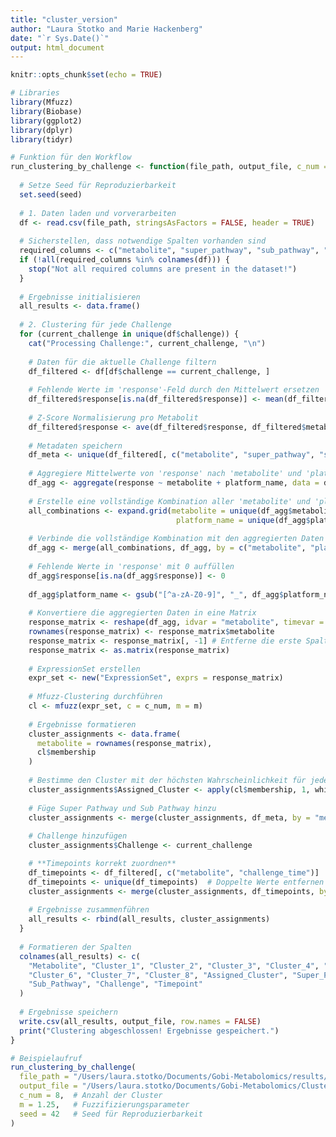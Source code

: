 ```yaml
---
title: "cluster_version"
author: "Laura Stotko and Marie Hackenberg"
date: "`r Sys.Date()`"
output: html_document
---
```


```r
knitr::opts_chunk$set(echo = TRUE)
```
```r
# Libraries
library(Mfuzz)
library(Biobase)
library(ggplot2)
library(dplyr)
library(tidyr)

# Funktion für den Workflow
run_clustering_by_challenge <- function(file_path, output_file, c_num = 8, m = 1.25, seed = 123) {
  
  # Setze Seed für Reproduzierbarkeit
  set.seed(seed)
  
  # 1. Daten laden und vorverarbeiten
  df <- read.csv(file_path, stringsAsFactors = FALSE, header = TRUE)
  
  # Sicherstellen, dass notwendige Spalten vorhanden sind
  required_columns <- c("metabolite", "super_pathway", "sub_pathway", "response", "subject", "challenge", "platform_name", "challenge_time")
  if (!all(required_columns %in% colnames(df))) {
    stop("Not all required columns are present in the dataset!")
  }
  
  # Ergebnisse initialisieren
  all_results <- data.frame()
  
  # 2. Clustering für jede Challenge
  for (current_challenge in unique(df$challenge)) {
    cat("Processing Challenge:", current_challenge, "\n")
    
    # Daten für die aktuelle Challenge filtern
    df_filtered <- df[df$challenge == current_challenge, ]
    
    # Fehlende Werte im 'response'-Feld durch den Mittelwert ersetzen
    df_filtered$response[is.na(df_filtered$response)] <- mean(df_filtered$response, na.rm = TRUE)
    
    # Z-Score Normalisierung pro Metabolit
    df_filtered$response <- ave(df_filtered$response, df_filtered$metabolite, FUN = function(x) scale(x, center = TRUE, scale = TRUE))
    
    # Metadaten speichern
    df_meta <- unique(df_filtered[, c("metabolite", "super_pathway", "sub_pathway")])
    
    # Aggregiere Mittelwerte von 'response' nach 'metabolite' und 'platform_name'
    df_agg <- aggregate(response ~ metabolite + platform_name, data = df_filtered, FUN = mean)
    
    # Erstelle eine vollständige Kombination aller 'metabolite' und 'platform_name'
    all_combinations <- expand.grid(metabolite = unique(df_agg$metabolite),
                                     platform_name = unique(df_agg$platform_name))
    
    # Verbinde die vollständige Kombination mit den aggregierten Daten
    df_agg <- merge(all_combinations, df_agg, by = c("metabolite", "platform_name"), all.x = TRUE)
    
    # Fehlende Werte in 'response' mit 0 auffüllen
    df_agg$response[is.na(df_agg$response)] <- 0
    
    df_agg$platform_name <- gsub("[^a-zA-Z0-9]", "_", df_agg$platform_name)
    
    # Konvertiere die aggregierten Daten in eine Matrix
    response_matrix <- reshape(df_agg, idvar = "metabolite", timevar = "platform_name", direction = "wide")
    rownames(response_matrix) <- response_matrix$metabolite
    response_matrix <- response_matrix[, -1] # Entferne die erste Spalte (metabolite)
    response_matrix <- as.matrix(response_matrix)
    
    # ExpressionSet erstellen
    expr_set <- new("ExpressionSet", exprs = response_matrix)
    
    # Mfuzz-Clustering durchführen
    cl <- mfuzz(expr_set, c = c_num, m = m)
    
    # Ergebnisse formatieren
    cluster_assignments <- data.frame(
      metabolite = rownames(response_matrix),
      cl$membership
    )
    
    # Bestimme den Cluster mit der höchsten Wahrscheinlichkeit für jeden Metaboliten
    cluster_assignments$Assigned_Cluster <- apply(cl$membership, 1, which.max)
    
    # Füge Super Pathway und Sub Pathway hinzu
    cluster_assignments <- merge(cluster_assignments, df_meta, by = "metabolite", all.x = TRUE)
    
    # Challenge hinzufügen
    cluster_assignments$Challenge <- current_challenge

    # **Timepoints korrekt zuordnen**
    df_timepoints <- df_filtered[, c("metabolite", "challenge_time")]
    df_timepoints <- unique(df_timepoints)  # Doppelte Werte entfernen
    cluster_assignments <- merge(cluster_assignments, df_timepoints, by = "metabolite", all.x = TRUE)
    
    # Ergebnisse zusammenführen
    all_results <- rbind(all_results, cluster_assignments)
  }
  
  # Formatieren der Spalten
  colnames(all_results) <- c(
    "Metabolite", "Cluster_1", "Cluster_2", "Cluster_3", "Cluster_4", "Cluster_5",
    "Cluster_6", "Cluster_7", "Cluster_8", "Assigned_Cluster", "Super_Pathway", 
    "Sub_Pathway", "Challenge", "Timepoint"
  )
  
  # Ergebnisse speichern
  write.csv(all_results, output_file, row.names = FALSE)
  print("Clustering abgeschlossen! Ergebnisse gespeichert.")
}

# Beispielaufruf
run_clustering_by_challenge(
  file_path = "/Users/laura.stotko/Documents/Gobi-Metabolomics/results/clustering_input.csv",
  output_file = "/Users/laura.stotko/Documents/Gobi-Metabolomics/Clustering/mfuzz_clusters_by_challenge_with_time.csv",
  c_num = 8,  # Anzahl der Cluster
  m = 1.25,   # Fuzzifizierungsparameter
  seed = 42   # Seed für Reproduzierbarkeit
)

```
